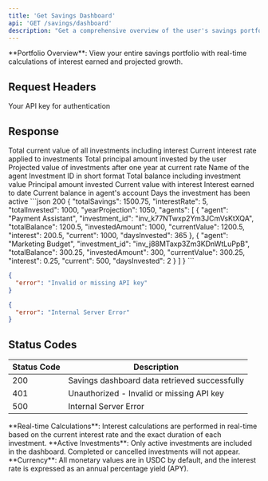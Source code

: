 ```yaml
---
title: 'Get Savings Dashboard'
api: 'GET /savings/dashboard'
description: "Get a comprehensive overview of the user's savings portfolio"
---
```


<Note>
**Portfolio Overview**: View your entire savings portfolio with real-time calculations of interest earned and projected growth.
</Note>

## Request Headers

<ParamField header="x-api-key" type="string" required>
  Your API key for authentication
</ParamField>

## Response

<ResponseField name="totalSavings" type="number">
  Total current value of all investments including interest
</ResponseField>

<ResponseField name="interestRate" type="number">
  Current interest rate applied to investments
</ResponseField>

<ResponseField name="totalInvested" type="number">
  Total principal amount invested by the user
</ResponseField>

<ResponseField name="yearProjection" type="number">
  Projected value of investments after one year at current rate
</ResponseField>

<ResponseField name="agents" type="array">
  <Expandable title="Agent Investment Details">
    <ResponseField name="agent" type="string">
      Name of the agent
    </ResponseField>
    <ResponseField name="investment_id" type="string">
      Investment ID in short format
    </ResponseField>
    <ResponseField name="totalBalance" type="number">
      Total balance including investment value
    </ResponseField>
    <ResponseField name="investedAmount" type="number">
      Principal amount invested
    </ResponseField>
    <ResponseField name="currentValue" type="number">
      Current value with interest
    </ResponseField>
    <ResponseField name="interest" type="number">
      Interest earned to date
    </ResponseField>
    <ResponseField name="current" type="number">
      Current balance in agent's account
    </ResponseField>
    <ResponseField name="daysInvested" type="number">
      Days the investment has been active
    </ResponseField>
  </Expandable>
</ResponseField>

<ResponseExample>
```json 200
{
  "totalSavings": 1500.75,
  "interestRate": 5,
  "totalInvested": 1000,
  "yearProjection": 1050,
  "agents": [
    {
      "agent": "Payment Assistant",
      "investment_id": "inv_k77NTwxp2Ym3JCmVsKtXQA",
      "totalBalance": 1200.5,
      "investedAmount": 1000,
      "currentValue": 1200.5,
      "interest": 200.5,
      "current": 1000,
      "daysInvested": 365
    },
    {
      "agent": "Marketing Budget",
      "investment_id": "inv_j88MTaxp3Zm3KDnWtLuPpB",
      "totalBalance": 300.25,
      "investedAmount": 300,
      "currentValue": 300.25,
      "interest": 0.25,
      "current": 500,
      "daysInvested": 2
    }
  ]
}
```

```json 401 
{
  "error": "Invalid or missing API key"
}
```

```json 500
{
  "error": "Internal Server Error"
}
```
</ResponseExample>

## Status Codes

| Status Code | Description |
|-------------|-------------|
| 200 | Savings dashboard data retrieved successfully |
| 401 | Unauthorized - Invalid or missing API key |
| 500 | Internal Server Error |

<Info>
**Real-time Calculations**: Interest calculations are performed in real-time based on the current interest rate and the exact duration of each investment.
</Info>

<Info>
**Active Investments**: Only active investments are included in the dashboard. Completed or cancelled investments will not appear.
</Info>

<Info>
**Currency**: All monetary values are in USDC by default, and the interest rate is expressed as an annual percentage yield (APY).
</Info>
